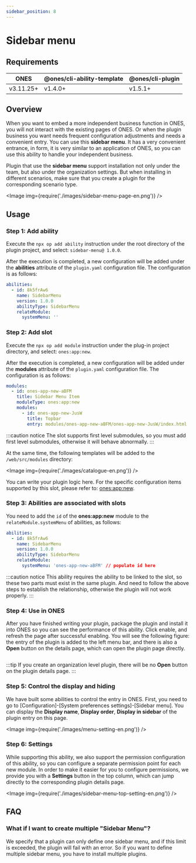 ```yaml
---
sidebar_position: 8
---
```



# Sidebar menu

## Requirements

| ONES      | @ones/cli-ability-template | @ones/cli-plugin |
| --------- | -------------------------- | ---------------- |
| v3.11.25+ | v1.4.0+                    | v1.5.1+          |

## Overview

When you want to embed a more independent business function in ONES, you will not interact with the existing pages of ONES. Or when the plugin business you want needs frequent configuration adjustments and needs a convenient entry. You can use this **sidebar menu**. It has a very convenient entrance, in form, it is very similar to an application of ONES, so you can use this ability to handle your independent business.

Plugin that use the **sidebar menu** support installation not only under the team, but also under the organization settings. But when installing in different scenarios, make sure that you create a plugin for the corresponding scenario type.

<Image img={require('./images/sidebar-menu-page-en.png')} />

## Usage

### Step 1: Add ability

Execute the `npx op add ability` instruction under the root directory of the plugin project, and select: `sidebar-menu@ 1.0.0`.

After the execution is completed, a new configuration will be added under the **abilities** attribute of the `plugin.yaml` configuration file. The configuration is as follows:

```yaml title="config/plugin.yaml"
abilities:
  - id: 8k5frAw6
    name: SidebarMenu
    version: 1.0.0
    abilityType: SidebarMenu
    relateModule:
      systemMenu: ''
```

### Step 2: Add slot

Execute the `npx op add module` instruction under the plug-in project directory, and select: `ones:app:new`.

After the execution is completed, a new configuration will be added under the **modules** attribute of the `plugin.yaml` configuration file. The configuration is as follows:

```yaml title="config/plugin.yaml"
modules:
  - id: ones-app-new-aBFM
    title: Sidebar Menu Item
    moduleType: ones:app:new
    modules:
      - id: ones-app-new-JusW
        title: Topbar
        entry: modules/ones-app-new-aBFM/ones-app-new-JusW/index.html
```

:::caution notice
The slot supports first level submodules, so you must add first level submodules, otherwise it will behave abnormally.
:::

At the same time, the following templates will be added to the `/web/src/modules` directory:

<Image img={require('./images/catalogue-en.png')} />

You can write your plugin logic here. For the specific configuration items supported by this slot, please refer to: [ones:app:new](../slot/app/index.mdx#onesappnew).

### Step 3: Abilities are associated with slots

You need to add the `id` of the **ones:app:new** module to the `relateModule.systemMenu` of abilities, as follows:

```yaml title="config/plugin.yaml"
abilities:
  - id: 8k5frAw6
    name: SidebarMenu
    version: 1.0.0
    abilityType: SidebarMenu
    relateModule:
      systemMenu: 'ones-app-new-aBFM' // populate id here
```

:::caution notice
This ability requires the ability to be linked to the slot, so these two parts must exist in the same plugin. And need to follow the above steps to establish the relationship, otherwise the plugin will not work properly.
:::

### Step 4: Use in ONES

After you have finished writing your plugin, package the plugin and install it into ONES so you can see the performance of this ability. Click enable, and refresh the page after successful enabling. You will see the following figure: the entry of the plugin is added to the left menu bar, and there is also a **Open** button on the details page, which can open the plugin page directly.

<p>
  <Image img={require('./images/sidebar-menu-detail-en.png')} />
</p>

:::tip
If you create an organization level plugin, there will be no **Open** button on the plugin details page.
:::

### Step 5: Control the display and hiding

We have built some abilities to control the entry in ONES. First, you need to go to [Configuration]-[System preferences settings]-[Sidebar menu]. You can display the **Display name**, **Display order**, **Display in sidebar** of the plugin entry on this page.

<Image img={require('./images/menu-setting-en.png')} />

### Step 6: Settings

While supporting this ability, we also support the permission configuration of this ability, so you can configure a separate permission point for each new module. In order to make it easier for you to configure permissions, we provide you with a **Settings** button in the top column, which can jump directly to the corresponding plugin details page.

<Image img={require('./images/sidebar-menu-top-setting-en.png')} />

## FAQ

### What if I want to create multiple "Sidebar Menu"?

We specify that a plugin can only define one sidebar menu, and if this limit is exceeded, the plugin will fail with an error. So if you want to define multiple sidebar menu, you have to install multiple plugins.
